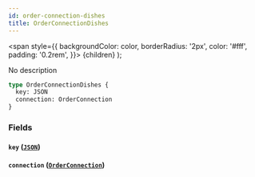 ```yaml
---
id: order-connection-dishes
title: OrderConnectionDishes
---
```


<span
style={{
      backgroundColor: color,
      borderRadius: '2px',
      color: '#fff',
      padding: '0.2rem',
    }}>
{children}
</span>
);

No description

```graphql
type OrderConnectionDishes {
  key: JSON
  connection: OrderConnection
}
```

### Fields

#### `key` ([`JSON`](/v1/scalars/json))

#### `connection` ([`OrderConnection`](/v1/objects/order-connection))
